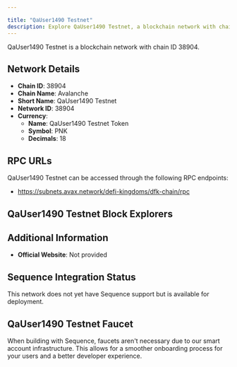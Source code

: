 ```yaml
---

title: "QaUser1490 Testnet"
description: Explore QaUser1490 Testnet, a blockchain network with chain ID 38904. Learn about its native currency, QaUser1490 Testnet Token, and how to interact with the network.
---
```




QaUser1490 Testnet is a blockchain network with chain ID 38904.

## Network Details

- **Chain ID**: 38904
- **Chain Name**: Avalanche
- **Short Name**: QaUser1490 Testnet
- **Network ID**: 38904
- **Currency**: 
  - **Name**: QaUser1490 Testnet Token
  - **Symbol**: PNK
  - **Decimals**: 18

## RPC URLs

QaUser1490 Testnet can be accessed through the following RPC endpoints:

- https://subnets.avax.network/defi-kingdoms/dfk-chain/rpc

## QaUser1490 Testnet Block Explorers



## Additional Information

- **Official Website**: Not provided

## Sequence Integration Status

This network does not yet have Sequence support but is available for deployment.

## QaUser1490 Testnet Faucet

When building with Sequence, faucets aren't necessary due to our smart account infrastructure. This allows for a smoother onboarding process for your users and a better developer experience.
